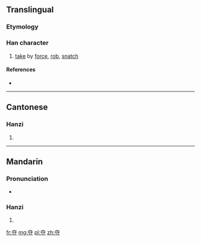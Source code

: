 {{also|奪}}
==Translingual==

===Etymology===
{{Han simp|奪|f=奞|t=大}}

===Han character===
{{Han char|rn=37|rad=大|as=03|sn=6|four=|canj=大木戈 (KDI)|ids=⿱[[大]][[寸]]}}

# [[take]] by [[force]], [[rob]], [[snatch]]

====References====
* {{Han ref|kx=0250.071|hdz=10527.010|uh=593A|ud=22842}}

----

==Cantonese==

===Hanzi===
{{yue-hanzi|jyut=|y=dyut6|tra=奪}}

# {{defn|lang=yue|sort=大03}}

----

==Mandarin==

===Pronunciation===
* {{audio|Zh-duó.ogg|Audio}}

===Hanzi===
{{cmn-hanzi|tra=奪|pin=[[duó]] ([[duo2]]), [[jiá]] ([[jia2]])|wg=to<sup>2</sup>, chia<sup>2</sup>}}

# {{defn|lang=cmn|sort=大03}}

[[fr:夺]]
[[mg:夺]]
[[pl:夺]]
[[zh:夺]]
